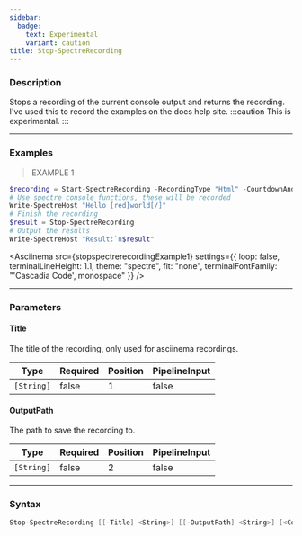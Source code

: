 ```yaml
---
sidebar:
  badge:
    text: Experimental
    variant: caution
title: Stop-SpectreRecording
---
```









### Description

Stops a recording of the current console output and returns the recording.  
I've used this to record the examples on the docs help site.
:::caution
This is experimental.
:::



---


### Examples
> EXAMPLE 1

```powershell
$recording = Start-SpectreRecording -RecordingType "Html" -CountdownAndClear
# Use spectre console functions, these will be recorded
Write-SpectreHost "Hello [red]world[/]"
# Finish the recording
$result = Stop-SpectreRecording
# Output the results
Write-SpectreHost "Result:`n$result"
```
<Asciinema
    src={stopspectrerecordingExample1}
    settings={{
        loop: false,
        terminalLineHeight: 1.1,
        theme: "spectre",
        fit: "none",
        terminalFontFamily: "'Cascadia Code', monospace"
    }}
/>


---


### Parameters
#### **Title**

The title of the recording, only used for asciinema recordings.






|Type      |Required|Position|PipelineInput|
|----------|--------|--------|-------------|
|`[String]`|false   |1       |false        |



#### **OutputPath**

The path to save the recording to.






|Type      |Required|Position|PipelineInput|
|----------|--------|--------|-------------|
|`[String]`|false   |2       |false        |





---


### Syntax
```powershell
Stop-SpectreRecording [[-Title] <String>] [[-OutputPath] <String>] [<CommonParameters>]
```
